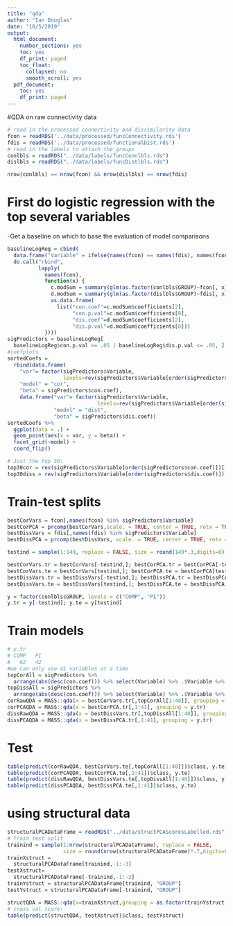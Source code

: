 ```yaml
---
title: "qda"
author: "Ian Douglas"
date: "10/5/2019"
output:
  html_document:
    number_sections: yes
    toc: yes
    df_print: paged
    toc_float:
      collapsed: no
      smooth_scroll: yes
  pdf_document:
    toc: yes
    df_print: paged
---
```

#QDA on raw connectivity data
```r
# read in the processed connectivity and dissimilarity data
fcon = readRDS('../data/processed/funcConnectivity.rds')
fdis = readRDS('../data/processed/functionalDist.rds')
# read in the labels to attach the groups
conlbls = readRDS("../data/labels/funcConnlbls.rds")
dislbls = readRDS("../data/labels/funcDistlbls.rds")

nrow(conlbls) == nrow(fcon) && nrow(dislbls) == nrow(fdis)
```

# First do logistic regression with the top several variables
 -Get a baseline on which to base the evaluation of model comparisons
```r
baselineLogReg = cbind(
  data.frame("Variable" = ifelse(names(fcon) == names(fdis), names(fcon), NA_character_)),
  do.call("rbind", 
          lapply(
            names(fcon),
            function(x) {
              c.modSum = summary(glm(as.factor(conlbls$GROUP)~fcon[, x], family = "binomial"))
              d.modSum = summary(glm(as.factor(dislbls$GROUP)~fdis[, x], family = "binomial"))
              as.data.frame(
                list("con.coef"=c.modSum$coefficients[2],
                     "con.p.val"=c.modSum$coefficients[8],
                     "dis.coef"=d.modSum$coefficients[2],
                     "dis.p.val"=d.modSum$coefficients[8]))
            })))
sigPredictors = baselineLogReg[
  baselineLogReg$con.p.val <= .05 | baselineLogReg$dis.p.val <= .05, ]
#coefplots
sortedCoefs =
  rbind(data.frame(
    "var"= factor(sigPredictors$Variable, 
                  levels=rev(sigPredictors$Variable[order(sigPredictors$con.coef)])),
    "model" = "cor", 
    "beta" = sigPredictors$con.coef),
    data.frame("var"= factor(sigPredictors$Variable, 
                             levels=rev(sigPredictors$Variable[order(sigPredictors$dis.coef)])),
               "model" = "dist",
               "beta" = sigPredictors$dis.coef))
sortedCoefs %>%
  ggplot(data = .) +
  geom_point(aes(x = var, y = beta)) +
  facet_grid(~model) +
  coord_flip()
```

```r
# Just the top 30:
top30cor = rev(sigPredictors$Variable[order(sigPredictors$con.coef)])[1:30]
top30diss = rev(sigPredictors$Variable[order(sigPredictors$dis.coef)])[1:30]
```


# Train-test splits
```r
bestCorVars = fcon[,names(fcon) %in% sigPredictors$Variable]
bestCorPCA = prcomp(bestCorVars,scale. = TRUE, center = TRUE, retx = TRUE)$x
bestDissVars = fdis[,names(fdis) %in% sigPredictors$Variable]
bestDissPCA = prcomp(bestDissVars, scale. = TRUE, center = TRUE, retx = TRUE)$x

testind = sample(1:149, replace = FALSE, size = round(149*.3,digits=0))

bestCorVars.tr = bestCorVars[-testind,]; bestCorPCA.tr = bestCorPCA[-testind,]
bestCorVars.te = bestCorVars[testind,]; bestCorPCA.te = bestCorPCA[testind,]
bestDissVars.tr = bestDissVars[-testind,]; bestDissPCA.tr = bestDissPCA[-testind,]
bestDissVars.te = bestDissVars[testind,]; bestDissPCA.te = bestDissPCA[testind,]

y = factor(conlbls$GROUP, levels = c("COMP", "PI"))
y.tr = y[-testind]; y.te = y[testind]
```

# Train models
```r
# y.tr
# COMP   PI 
#   62   42 
#we can only use 41 variables at a time
topCorAll = sigPredictors %>%
  arrange(abs(desc(con.coef))) %>% select(Variable) %>% .$Variable %>% as.character
topDissAll = sigPredictors %>%
  arrange(abs(desc(con.coef))) %>% select(Variable) %>% .$Variable %>% as.character
corRawQDA = MASS::qda(x = bestCorVars.tr[,topCorAll[1:40]], grouping = y.tr)
corPCAQDA = MASS::qda(x = bestCorPCA.tr[,1:41], grouping = y.tr)
dissRawQDA = MASS::qda(x = bestDissVars.tr[,topDissAll[1:40]], grouping = y.tr)
dissPCAQDA = MASS::qda(x = bestDissPCA.tr[,1:41], grouping = y.tr)
```

# Test
```r
table(predict(corRawQDA, bestCorVars.te[,topCorAll[1:40]])$class, y.te)
table(predict(corPCAQDA, bestCorPCA.te[,1:41])$class, y.te)
table(predict(dissRawQDA, bestDissVars.te[,topDissAll[1:40]])$class, y.te)
table(predict(dissPCAQDA, bestDissPCA.te[,1:41])$class, y.te)
```

# using structural data
```r
structuralPCADataFrame = readRDS("../data/structPCAScoresLabelled.rds")
# Train test split
trainind = sample(1:nrow(structuralPCADataFrame), replace = FALSE, 
                  size = round(nrow(structuralPCADataFrame)*.7,digits=0))
trainXstruct = 
  structuralPCADataFrame[trainind,-1:-3]
testXstruct=
  structuralPCADataFrame[-trainind,-1:-3]
trainYstruct = structuralPCADataFrame[trainind, "GROUP"]
testYstruct = structuralPCADataFrame[-trainind, "GROUP"]

structQDA = MASS::qda(x=trainXstruct,grouping = as.factor(trainYstruct))
# cross val score:
table(predict(structQDA, testXstruct)$class, testYstruct)
```

